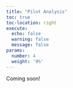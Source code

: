 ```yaml
---
title: "Pilot Analysis"
toc: true
toc-location: right
execute:
  echo: false
  warning: false
  message: false
params:
  number: 4
  weight: '9%'
---
```


Coming soon!